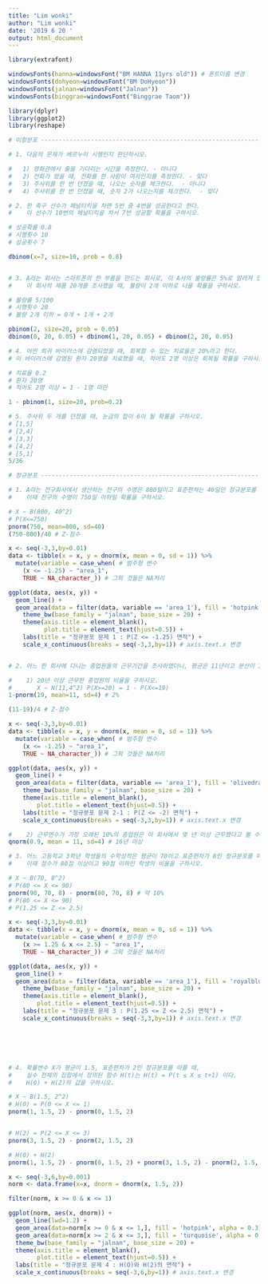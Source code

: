 ```yaml
---
title: "Lim wonki"
author: "Lim wonki"
date: '2019 6 20 '
output: html_document
---
```


```r
library(extrafont)

windowsFonts(hanna=windowsFont("BM HANNA 11yrs old")) # 폰트이름 변경 
windowsFonts(dohyeon=windowsFont("BM DoHyeon"))
windowsFonts(jalnan=windowsFont("Jalnan"))
windowsFonts(binggrae=windowsFont("Binggrae Taom"))

library(dplyr)
library(ggplot2)
library(reshape)

# 이항분포 -----------------------------------------------------------------

# 1. 다음의 문제가 베르누이 시행인지 판단하시오. 

#   1) 영화관에서 줄을 기다리는 시간을 측정한다. - 아니다
#   2) 전화가 왔을 때, 전화를 한 사람이 여자인지를 측정한다. - 맞다
#   3) 주사위를 한 번 던졌을 때, 나오는 숫자를 체크한다.  - 아니다
#   4) 주사위를 한 번 던졌을 때, 숫자 2가 나오는지를 체크한다.  - 맞다 

# 2. 한 축구 선수가 페널티킥을 차면 5번 중 4번을 성공한다고 한다.
#    이 선수가 10번의 페널티킥을 차서 7번 성공할 확률을 구하시오.

# 성공확률 0.8
# 시행횟수 10
# 성공횟수 7

dbinom(x=7, size=10, prob = 0.8)


# 3. A라는 회사는 스마트폰의 한 부품을 만드는 회사로, 이 A사의 불량률은 5%로 알려져 있다.
#    이 회사의 제품 20개를 조사했을 때, 불량이 2개 이하로 나올 확률을 구하시오.

# 불량률 5/100 
# 시행횟수 20
# 불량 2개 이하 = 0개 + 1개 + 2개

pbinom(2, size=20, prob = 0.05)
dbinom(0, 20, 0.05) + dbinom(1, 20, 0.05) + dbinom(2, 20, 0.05)

# 4. 어떤 희귀 바이러스에 감염되었을 때, 회복할 수 있는 치료율은 20%라고 한다. 
# 이 바이러스에 감염된 환자 20명을 치료했을 때, 적어도 2명 이상은 회복될 확률을 구하시오.

# 치료율 0.2
# 환자 20명
# 적어도 2명 이상 = 1 - 1명 미만 

1 - pbinom(1, size=20, prob=0.2)

# 5. 주사위 두 개를 던졌을 때, 눈금의 합이 6이 될 확률을 구하시오.
# [1,5] 
# [2,4]
# [3,3]
# [4,2]
# [5,1]
5/36

# 정규분포 ----------------------------------------------------------------

# 1. A라는 전구회사에서 생산하는 전구의 수명은 800일이고 표준편차는 40일인 정규분포를 따른다고 한다.  
#    이때 전구의 수명이 750일 이하일 확률을 구하시오.

# X ~ B(800, 40^2)
# P(X<=750)
pnorm(750, mean=800, sd=40)
(750-800)/40 # Z-점수

x <- seq(-3,3,by=0.01)
data <- tibble(x = x, y = dnorm(x, mean = 0, sd = 1)) %>% 
  mutate(variable = case_when( # 범주형 변수 
    (x <= -1.25) ~ "area_1",
    TRUE ~ NA_character_)) # 그외 것들은 NA처리 

ggplot(data, aes(x, y)) + 
  geom_line() + 
  geom_area(data = filter(data, variable == 'area_1'), fill = 'hotpink', alpha = 0.3) +  
    theme_bw(base_family = "jalnan", base_size = 20) +
    theme(axis.title = element_blank(),
          plot.title = element_text(hjust=0.5)) +
    labs(title = "정규분포 문제 1 : P(Z <= -1.25) 면적") +
    scale_x_continuous(breaks = seq(-3,3,by=1)) # axis.text.x 변경 


# 2. 어느 한 회사에 다니는 종업원들의 근무기간을 조사하였더니, 평균은 11년이고 분산이 16년인 정규분포를 따른다고 한다.     

#    1) 20년 이상 근무한 종업원의 비율을 구하시오.   
#       X ~ N(11,4^2) P(X>=20) = 1 - P(X<=19)
1-pnorm(19, mean=11, sd=4) # 2%

(11-19)/4 # Z-점수

x <- seq(-3,3,by=0.01)
data <- tibble(x = x, y = dnorm(x, mean = 0, sd = 1)) %>% 
  mutate(variable = case_when( # 범주형 변수 
    (x <= -1.25) ~ "area_1",
    TRUE ~ NA_character_)) # 그외 것들은 NA처리 

ggplot(data, aes(x, y)) + 
  geom_line() + 
  geom_area(data = filter(data, variable == 'area_1'), fill = 'olivedrab3', alpha = 0.3) +  
    theme_bw(base_family = "jalnan", base_size = 20) +
    theme(axis.title = element_blank(),
        plot.title = element_text(hjust=0.5)) +
    labs(title = "정규분포 문제 2-1 : P(Z <= -2) 면적") +
    scale_x_continuous(breaks = seq(-3,3,by=1)) # axis.text.x 변경 

#    2) 근무연수가 가장 오래된 10%의 종업원은 이 회사에서 몇 년 이상 근무했다고 볼 수 있는가?
qnorm(0.9, mean = 11, sd=4) # 16년 이상 

# 3. 어느 고등학교 3학년 학생들의 수학성적은 평균이 70이고 표준편차가 8인 정규분포를 따른다고 한다.  
#    이때 점수가 80점 이상이고 90점 이하인 학생의 비율을 구하시오.

# X ~ B(70, 8^2)
# P(80 <= X <= 90)
pnorm(90, 70, 8) - pnorm(80, 70, 8) # 약 10% 
# P(80 <= X <= 90)
# P(1.25 <= Z <= 2.5)

x <- seq(-3,3,by=0.01)
data <- tibble(x = x, y = dnorm(x, mean = 0, sd = 1)) %>% 
  mutate(variable = case_when( # 범주형 변수 
    (x >= 1.25 & x <= 2.5) ~ "area_1",
    TRUE ~ NA_character_)) # 그외 것들은 NA처리 

ggplot(data, aes(x, y)) + 
  geom_line() + 
  geom_area(data = filter(data, variable == 'area_1'), fill = 'royalblue', alpha = 0.3) +  
    theme_bw(base_family = "jalnan", base_size = 20) +
    theme(axis.title = element_blank(),
        plot.title = element_text(hjust=0.5)) +
    labs(title = "정규분포 문제 3 : P(1.25 <= Z <= 2.5) 면적") +
    scale_x_continuous(breaks = seq(-3,3,by=1)) # axis.text.x 변경 






# 4. 확률변수 X가 평균이 1.5, 표준편차가 2인 정규분포를 따를 때, 
#    실수 전체의 집합에서 정의된 함수 H(t)는 H(t) = P(t ≤ X ≤ t+1) 이다. 
#    H(0) + H(2)의 값을 구하시오.

# X ~ B(1.5, 2^2)
# H(0) = P(0 <= X <= 1)
pnorm(1, 1.5, 2) - pnorm(0, 1.5, 2)


# H(2) = P(2 <= X <= 3)
pnorm(3, 1.5, 2) - pnorm(2, 1.5, 2)

# H(0) + H(2)
pnorm(1, 1.5, 2) - pnorm(0, 1.5, 2) + pnorm(3, 1.5, 2) - pnorm(2, 1.5, 2)

x <- seq(-3,6,by=0.001)
norm <- data.frame(x=x, dnorm = dnorm(x, 1.5, 2))

filter(norm, x >= 0 & x <= 1) 

ggplot(norm, aes(x, dnorm)) + 
  geom_line(lwd=1.2) + 
  geom_area(data=norm[x >= 0 & x <= 1,], fill = 'hotpink', alpha = 0.3) +   # H(0)
  geom_area(data=norm[x >= 2 & x <= 3,], fill = 'turquoise', alpha = 0.3) + # H(2)
  theme_bw(base_family = "jalnan", base_size = 20) +
  theme(axis.title = element_blank(),
        plot.title = element_text(hjust=0.5)) +
  labs(title = "정규분포 문제 4 : H(O)와 H(2)의 면적") +
  scale_x_continuous(breaks = seq(-3,6,by=1)) # axis.text.x 변경 
```

